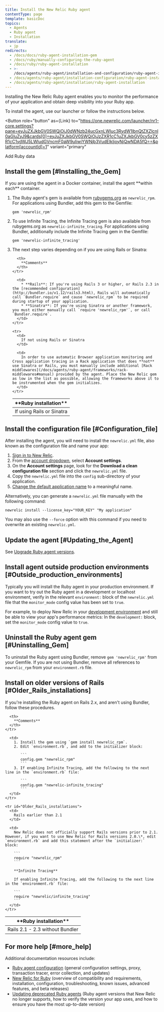 ```yaml
---
title: Install the New Relic Ruby agent
contentType: page
template: basicDoc
topics:
  - Agents
  - Ruby agent
  - Installation
translate:
  - jp
redirects:
  - /docs/docs/ruby-agent-installation-gem
  - /docs/ruby/manually-configuring-the-ruby-agent
  - /docs/ruby/ruby-agent-installation
  - >-
    /docs/agents/ruby-agent/installation-and-configuration/ruby-agent-installation
  - /docs/agents/ruby-agent/installation-configuration/ruby-agent-installation
  - /docs/agents/ruby-agent/installation/ruby-agent-installation
---
```



Installing the New Relic Ruby agent enables you to monitor the performance of your application and obtain deep visibility into your Ruby app.

To install the agent, use our launcher or follow the instructions below.

<Button
  role="button"
  as={Link}
  to="https://one.newrelic.com/launcher/nr1-core.settings?pane=eyJuZXJkbGV0SWQiOiJ0dWNzb24ucGxnLWluc3RydW1lbnQtZXZlcnl0aGluZyJ9&cards[0]=eyJuZXJkbGV0SWQiOiJzZXR1cC1uZXJkbGV0cy5zZXR1cC1ydWJ5LWludGVncmF0aW9uIiwiYWNjb3VudElkIjoyNjQwNDA5fQ==&platform[accountId]=1"
  variant="primary"
>
  Add Ruby data
</Button>

## Install the gem [#Installing_the_Gem]

<Callout variant="important">
  If you are using the agent in a Docker container, install the agent **within each** container.
</Callout>

1. The Ruby agent's gem is available from [rubygems.org](https://rubygems.org/) as `newrelic_rpm`. For applications using Bundler, add this gem to the Gemfile:

   ```
   gem 'newrelic_rpm'
   ```
2. To use Infinite Tracing, the Infinite Tracing gem is also available from rubygems.org as `newrelic-infinite_tracing`. For applications using Bundler, additionally include the Infinite Tracing gem in the Gemfile:

   ```
   gem 'newrelic-infinite_tracing'
   ```
3. The next step varies depending on if you are using Rails or Sinatra:

   <Table>
     <thead>
       <tr>
         <th style={{ width: "200px" }}>
           **Ruby installation**
         </th>

         <th>
           **Comments**
         </th>
       </tr>
     </thead>

     <tbody>
       <tr>
         <td>
           If using Rails or Sinatra
         </td>

         <td>
           * **Rails**: If you're using Rails 3 or higher, or Rails 2.3 in the [recommended configuration](http://bundler.io/v1.12/rails3.html), Rails will automatically call `Bundler.require` and cause `newrelic_rpm` to be required during startup of your application.
           * **Sinatra**: If you're using Sinatra or another framework, you must either manually call `require 'newrelic_rpm'`, or call `Bundler.require`.
         </td>
       </tr>

       <tr>
         <td>
           If not using Rails or Sinatra
         </td>

         <td>
           In order to use automatic Browser application monitoring and Cross application tracing in a Rack application that does **not** use Sinatra or Rails, you must manually include additional [Rack middlewares](/docs/agents/ruby-agent/frameworks/rack-middlewares#manual) provided by the agent. Place the New Relic gem as low in the list as possible, allowing the frameworks above it to be instrumented when the gem initializes.
         </td>
       </tr>
     </tbody>
   </Table>

## Install the configuration file [#Configuration_file]

After installing the agent, you will need to install the `newrelic.yml` file, also known as the configuration file and name your app:

1. [Sign in to New Relic](https://one.newrelic.com/).
2. From the [account dropdown](/docs/accounts-partnerships/education/getting-started-new-relic/glossary#account-dropdown), select **Account settings**.
3. On the **Account settings** page, look for the **Download a clean configuration file** section and click the `newrelic.yml` file.
4. Copy the `newrelic.yml` file into the `config` sub-directory of your application.
5. [Change the default application name](/docs/agents/manage-apm-agents/app-naming/name-your-application) to a meaningful name.

Alternatively, you can generate a `newrelic.yml` file manually with the following command:

```
newrelic install --license_key="YOUR_KEY" "My application"
```

You may also use the `--force` option with this command if you need to overwrite an existing `newrelic.yml`.

## Update the agent [#Updating_the_Agent]

See [Upgrade Ruby agent versions](/docs/agents/ruby-agent/installation/upgrade-ruby-agent-versions).

## Install agent outside production environments [#Outside_production_environments]

Typically you will install the Ruby agent in your production environment. If you want to try out the Ruby agent in a development or localhost environment, verify in the relevant `environment:` block of the `newrelic.yml` file that the `monitor_mode` config value has been set to `true`.

For example, to deploy New Relic in your [development environment](/docs/ruby/developer-mode) and still be able to view your app's performance metrics: In the `development:` block, set the `monitor_mode` config value to `true`.

## Uninstall the Ruby agent gem [#Uninstalling_Gem]

To uninstall the Ruby agent using Bundler, remove `gem 'newrelic_rpm'` from your Gemfile. If you are not using Bundler, remove all references to `newrelic_rpm` from your `environment.rb` file.

## Install on older versions of Rails [#Older_Rails_installations]

If you're installing the Ruby agent on Rails 2.x, and aren't using Bundler, follow these procedures.

<Table>
  <thead>
    <tr>
      <th style={{ width: "200px" }}>
        **Ruby installation**
      </th>

      <th>
        **Comments**
      </th>
    </tr>
  </thead>

  <tbody>
    <tr id="Rails2_Without_Bundler">
      <td>
        Rails 2.1 - 2.3 without Bundler
      </td>

      <td>
        1. Install the gem using `gem install newrelic_rpm`.
        2. Edit `environment.rb`, and add to the initializer block:

           ```
           config.gem "newrelic_rpm"
           ```
        3. If enabling Infinite Tracing, add the following to the next line in the `environment.rb` file:

           ```
           config.gem "newrelic-infinite_tracing"
           ```
      </td>
    </tr>

    <tr id="Older_Rails_installations">
      <td>
        Rails earlier than 2.1
      </td>

      <td>
        New Relic does not officially support Rails versions prior to 2.1. However, if you want to use New Relic for Rails versions 2.0.\*, edit `environment.rb` and add this statement after the `initializer:` block:

        ```
        require "newrelic_rpm"
        ```

        **Infinite Tracing**

        If enabling Infinite Tracing, add the following to the next line in the `environment.rb` file:

        ```
        require "newrelic/infinite_tracing"
        ```
      </td>
    </tr>
  </tbody>
</Table>

## For more help [#more_help]

Additional documentation resources include:

* [Ruby agent configuration](/docs/ruby/ruby-agent-configuration) (general configuration settings, proxy, transaction tracer, error collection, and updates)
* [New Relic for Ruby](/docs/ruby/new-relic-for-ruby) (overview of compatibility and requirements, installation, configuration, troubleshooting, known issues, advanced features, and beta releases)
* [Updating deprecated Ruby agents](/docs/agents/ruby-agent/installation-and-configuration/updating-deprecated-ruby-agents) (Ruby agent versions that New Relic no longer supports, how to verify the version your app uses, and how to ensure you have the most up-to-date version)
